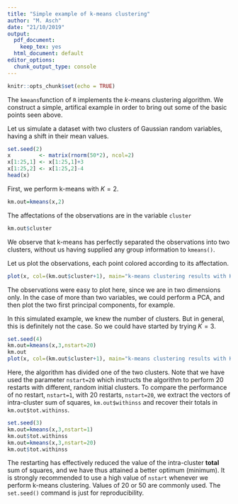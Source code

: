 ```yaml
---
title: "Simple example of k-means clustering"
author: "M. Asch"
date: "21/10/2019"
output:
  pdf_document: 
    keep_tex: yes
  html_document: default
editor_options: 
  chunk_output_type: console
---
```


```r
knitr::opts_chunk$set(echo = TRUE)
```

The `kmeans`function of `R` implements the $k$-means clustering algorithm. We construct a simple, artifical example in order to bring out some of the basic points seen above.

Let us simulate a dataset with two clusters of Gaussian random variables, having a shift in their mean values.  

```r
set.seed(2)
x         <- matrix(rnorm(50*2), ncol=2)
x[1:25,1] <- x[1:25,1]+3
x[1:25,2] <- x[1:25,2]-4
head(x)
```

First, we perform k-means with $K=2$. 

```r
km.out=kmeans(x,2)
```

The affectations of the observations are in the variable `cluster`

```r
km.out$cluster
```

We observe that k-means has perfectly separated the observations into two clusters, without us having supplied any group information to `kmeans()`.

Let us plot the observations, each point colored according to its affectation.

```r
plot(x, col=(km.out$cluster+1), main="k-means clustering results with K=2", xlab="", ylab="", pch=20, cex=2)

```

The observations were easy to plot here, since we are in two dimensions only. In the case of more than two variables, we could perform a PCA, and then plot the two first principal components, for example.

In this simulated example, we knew the number of clusters. But in general, this is definitely not the case. So we could have started by trying $K=3$.

```r
set.seed(4)
km.out=kmeans(x,3,nstart=20)
km.out
plot(x, col=(km.out$cluster+1), main="k-means clustering results with K=3", xlab="", ylab="", pch=20, cex=2)
```

Here, the algorithm has divided one of the two clusters. Note that we have used the parameter `nstart=20` which instructs the algorithm to perform $20$ restarts with different, random initial clusters. To compare the performance of no restart, `nstart=1`, with 20 restarts, `nstart=20`, we extract the vectors of intra-cluster sum of squares, `km.out$withinss` and recover their totals in `km.out$tot.withinss`.

```r
set.seed(3)
km.out=kmeans(x,3,nstart=1)
km.out$tot.withinss
km.out=kmeans(x,3,nstart=20)
km.out$tot.withinss
```

The restarting has effectively reduced the value of the intra-cluster **total** sum of squares, and we have thus attained a better optimum (minimum). It is strongly recommended to use a high value of `nstart` whenever we perform k-means clustering. Values of 20 or 50 are commonly used. The `set.seed()` command is just for reproducibility.


